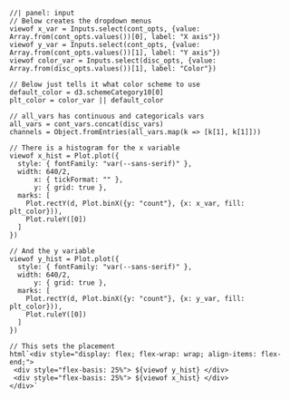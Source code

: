 ```ojs
//| panel: input
// Below creates the dropdown menus
viewof x_var = Inputs.select(cont_opts, {value: Array.from(cont_opts.values())[0], label: "X axis"})
viewof y_var = Inputs.select(cont_opts, {value: Array.from(cont_opts.values())[1], label: "Y axis"})
viewof color_var = Inputs.select(disc_opts, {value: Array.from(disc_opts.values())[1], label: "Color"})
```

```ojs
// Below just tells it what color scheme to use
default_color = d3.schemeCategory10[0]
plt_color = color_var || default_color

// all_vars has continuous and categoricals vars
all_vars = cont_vars.concat(disc_vars)
channels = Object.fromEntries(all_vars.map(k => [k[1], k[1]]))

// There is a histogram for the x variable
viewof x_hist = Plot.plot({
  style: { fontFamily: "var(--sans-serif)" },
  width: 640/2,
      x: { tickFormat: "" },
      y: { grid: true },
  marks: [
    Plot.rectY(d, Plot.binX({y: "count"}, {x: x_var, fill: plt_color})),
    Plot.ruleY([0])
  ]
})

// And the y variable
viewof y_hist = Plot.plot({
  style: { fontFamily: "var(--sans-serif)" },
  width: 640/2,
      y: { grid: true },
  marks: [
    Plot.rectY(d, Plot.binX({y: "count"}, {x: y_var, fill: plt_color})),
    Plot.ruleY([0])
  ]
})

// This sets the placement
html`<div style="display: flex; flex-wrap: wrap; align-items: flex-end;">
 <div style="flex-basis: 25%"> ${viewof y_hist} </div>
 <div style="flex-basis: 25%"> ${viewof x_hist} </div>
</div>`
```

